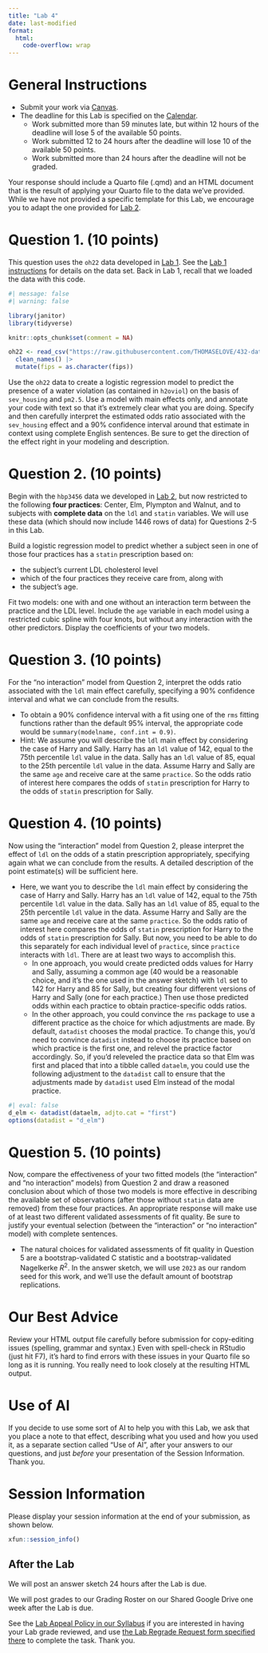 ```yaml
---
title: "Lab 4"
date: last-modified
format: 
  html:
    code-overflow: wrap
---
```


# General Instructions

- Submit your work via [Canvas](https://canvas.case.edu/). 
- The deadline for this Lab is specified on the [Calendar](calendar.qmd).
  - Work submitted more than 59 minutes late, but within 12 hours of the deadline will lose 5 of the available 50 points.
  - Work submitted 12 to 24 hours after the deadline will lose 10 of the available 50 points.
  - Work submitted more than 24 hours after the deadline will not be graded.

Your response should include a Quarto file (.qmd) and an HTML document that is the result of applying your Quarto file to the data we've provided. While we have not provided a specific template for this Lab, we encourage you to adapt the one provided for [Lab 2](lab2.qmd#template).

# Question 1. (10 points)

This question uses the `oh22` data developed in [Lab 1](lab1.qmd). See the [Lab 1 instructions](lab1.qmd) for details on the data set. Back in Lab 1, recall that we loaded the data with this code.

```r
#| message: false
#| warning: false

library(janitor)
library(tidyverse)

knitr::opts_chunk$set(comment = NA)

oh22 <- read_csv("https://raw.githubusercontent.com/THOMASELOVE/432-data/master/data/oh_counties_2022.csv", show_col_types = FALSE) |>
  clean_names() |>
  mutate(fips = as.character(fips))
```

Use the `oh22` data to create a logistic regression model to predict the presence of a water violation (as contained in `h2oviol`) on the basis of `sev_housing` and `pm2.5`. Use a model with main effects only, and annotate your code with text so that it's extremely clear what you are doing. Specify and then carefully interpret the estimated odds ratio associated with the `sev_housing` effect and a 90% confidence interval around that estimate in context using complete English sentences. Be sure to get the direction of the effect right in your modeling and description.

# Question 2. (10 points)

Begin with the `hbp3456` data we developed in [Lab 2](lab2.qmd), but now restricted to the following **four practices**: Center, Elm, Plympton and Walnut, and to subjects with **complete data** on the `ldl` and `statin` variables. We will use these data (which should now include 1446 rows of data) for Questions 2-5 in this Lab.

Build a logistic regression model to predict whether a subject seen in one of those four practices has a `statin` prescription based on:

- the subject's current LDL cholesterol level 
- which of the four practices they receive care from, along with
- the subject's age. 

Fit two models: one with and one without an interaction term between the practice and the LDL level. Include the `age` variable in each model using a restricted cubic spline with four knots, but without any interaction with the other predictors. Display the coefficients of your two models.

# Question 3. (10 points)

For the "no interaction" model from Question 2, interpret the odds ratio associated with the `ldl` main effect carefully, specifying a 90% confidence interval and what we can conclude from the results.

- To obtain a 90% confidence interval with a fit using one of the `rms` fitting functions rather than the default 95% interval, the appropriate code would be `summary(modelname, conf.int = 0.9)`.
- Hint: We assume you will describe the `ldl` main effect by considering the case of Harry and Sally. Harry has an `ldl` value of 142, equal to the 75th percentile `ldl` value in the data. Sally has an `ldl` value of 85, equal to the 25th percentile `ldl` value in the data. Assume Harry and Sally are the same `age` and receive care at the same `practice`. So the odds ratio of interest here compares the odds of `statin` prescription for Harry to the odds of `statin` prescription for Sally.

# Question 4. (10 points)

Now using the "interaction" model from Question 2, please interpret the effect of `ldl` on the odds of a statin prescription appropriately, specifying again what we can conclude from the results. A detailed description of the point estimate(s) will be sufficient here.

- Here, we want you to describe the `ldl` main effect by considering the case of Harry and Sally. Harry has an `ldl` value of 142, equal to the 75th percentile `ldl` value in the data. Sally has an `ldl` value of 85, equal to the 25th percentile `ldl` value in the data. Assume Harry and Sally are the same `age` and receive care at the same `practice`. So the odds ratio of interest here compares the odds of `statin` prescription for Harry to the odds of `statin` prescription for Sally. But now, you need to be able to do this separately for each individual level of `practice`, since `practice` interacts with `ldl`. There are at least two ways to accomplish this.
    - In one approach, you would create predicted odds values for Harry and Sally, assuming a common age (40 would be a reasonable choice, and it's the one used in the answer sketch) with `ldl` set to 142 for Harry and 85 for Sally, but creating four different versions of Harry and Sally (one for each practice.) Then use those predicted odds within each practice to obtain practice-specific odds ratios.
    - In the other approach, you could convince the `rms` package to use a different practice as the choice for which adjustments are made. By default, `datadist` chooses the modal practice. To change this, you'd need to convince `datadist` instead to choose its practice based on which practice is the first one, and relevel the practice factor accordingly. So, if you'd releveled the practice data so that Elm was first and placed that into a tibble called `dataelm`, you could use the following adjustment to the `datadist` call to ensure that the adjustments made by `datadist` used Elm instead of the modal practice.
    
```r
#| eval: false
d_elm <- datadist(dataelm, adjto.cat = "first")
options(datadist = "d_elm")
```

# Question 5. (10 points)

Now, compare the effectiveness of your two fitted models (the "interaction" and "no interaction" models) from Question 2 and draw a reasoned conclusion about which of those two models is more effective in describing the available set of observations (after those without `statin` data are removed) from these four practices. An appropriate response will make use of at least two different validated assessments of fit quality. Be sure to justify your eventual selection (between the "interaction" or "no interaction" model) with complete sentences.

- The natural choices for validated assessments of fit quality in Question 5 are a bootstrap-validated C statistic and a bootstrap-validated Nagelkerke $R^2$. In the answer sketch, we will use `2023` as our random seed for this work, and we'll use the default amount of bootstrap replications.

# Our Best Advice

Review your HTML output file carefully before submission for copy-editing issues (spelling, grammar and syntax.) Even with spell-check in RStudio (just hit F7), it's hard to find errors with these issues in your Quarto file so long as it is running. You really need to look closely at the resulting HTML output.

# Use of AI

If you decide to use some sort of AI to help you with this Lab, we ask that you place a note to that effect, describing what you used and how you used it, as a separate section called "Use of AI", after your answers to our questions, and just *before* your presentation of the Session Information. Thank you.

# Session Information

Please display your session information at the end of your submission, as shown below.

```r
xfun::session_info()
```

## After the Lab

We will post an answer sketch 24 hours after the Lab is due.

We will post grades to our Grading Roster on our Shared Google Drive one week after the Lab is due.

See the [Lab Appeal Policy in our Syllabus](https://thomaselove.github.io/432-syllabus-2024/08-grading.html#lab-appeal-policy---request-a-review-via-google-form) if you are interested in having your Lab grade reviewed, and use [the Lab Regrade Request form specified there](https://bit.ly/432-2024-lab-regrades) to complete the task. Thank you.
